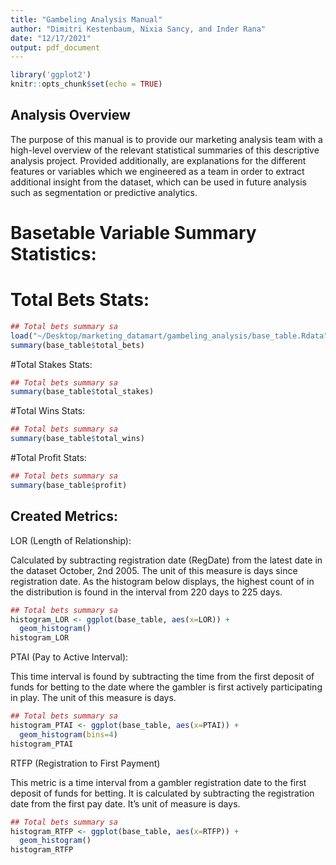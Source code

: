 ```yaml
---
title: "Gambeling Analysis Manual"
author: "Dimitri Kestenbaum, Nixia Sancy, and Inder Rana"
date: "12/17/2021"
output: pdf_document
---
```


```r
library('ggplot2')
knitr::opts_chunk$set(echo = TRUE)
```

## Analysis Overview

The purpose of this manual is to provide our marketing analysis team with a high-level overview of the relevant statistical summaries of this descriptive analysis project. Provided additionally, are explanations for the different features or variables which we engineered as a team in order to extract additional insight from the dataset, which can be used in future analysis such as segmentation or predictive analytics. 

# Basetable Variable Summary Statistics: 
# Total Bets Stats:
```r
## Total bets summary sa
load("~/Desktop/marketing_datamart/gambeling_analysis/base_table.Rdata")
summary(base_table$total_bets)
```
#Total Stakes Stats:

```r
## Total bets summary sa
summary(base_table$total_stakes)
```
#Total Wins Stats:
```r
## Total bets summary sa
summary(base_table$total_wins)
```
#Total Profit Stats: 
```r
## Total bets summary sa
summary(base_table$profit)
```
## Created Metrics:

LOR (Length of Relationship):

Calculated by subtracting registration date (RegDate) from the latest date in the dataset October, 2nd 2005. The unit of this measure is days since registration date. As the histogram below displays, the highest count of in the distribution is found in the interval from 220 days to 225 days. 

```r
## Total bets summary sa
histogram_LOR <- ggplot(base_table, aes(x=LOR)) +
  geom_histogram() 
histogram_LOR
```

PTAI (Pay to Active Interval):

This time interval is found by subtracting the time from the first deposit of funds for betting to the date where the gambler is first actively participating in play. The unit of this measure is days. 

```r
## Total bets summary sa
histogram_PTAI <- ggplot(base_table, aes(x=PTAI)) +
  geom_histogram(bins=4) 
histogram_PTAI
```

RTFP (Registration to First Payment)

This metric is a time interval from a gambler registration date to the first deposit of funds for betting. It is calculated by subtracting the registration date from the first pay date. It's unit of measure is days. 

```r
## Total bets summary sa
histogram_RTFP <- ggplot(base_table, aes(x=RTFP)) +
  geom_histogram() 
histogram_RTFP
```